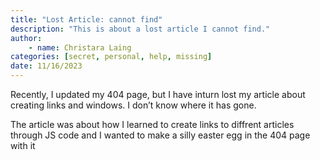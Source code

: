 ```yaml
---
title: "Lost Article: cannot find"
description: "This is about a lost article I cannot find."
author:
    - name: Christara Laing
categories: [secret, personal, help, missing]
date: 11/16/2023
---
```


Recently, I updated my 404 page, but I have inturn lost my article about creating links and windows. I don't know where it has gone.

The article was about how I learned to create links to diffrent articles through JS code and I wanted to make a silly easter egg in the 404 page with it